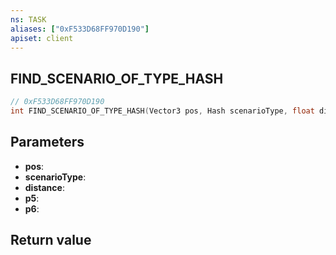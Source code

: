 ```yaml
---
ns: TASK
aliases: ["0xF533D68FF970D190"]
apiset: client
---
```

## FIND_SCENARIO_OF_TYPE_HASH

```c
// 0xF533D68FF970D190
int FIND_SCENARIO_OF_TYPE_HASH(Vector3 pos, Hash scenarioType, float distance, Any p5, BOOL p6);
```


## Parameters
* **pos**:
* **scenarioType**:
* **distance**:
* **p5**:
* **p6**:

## Return value